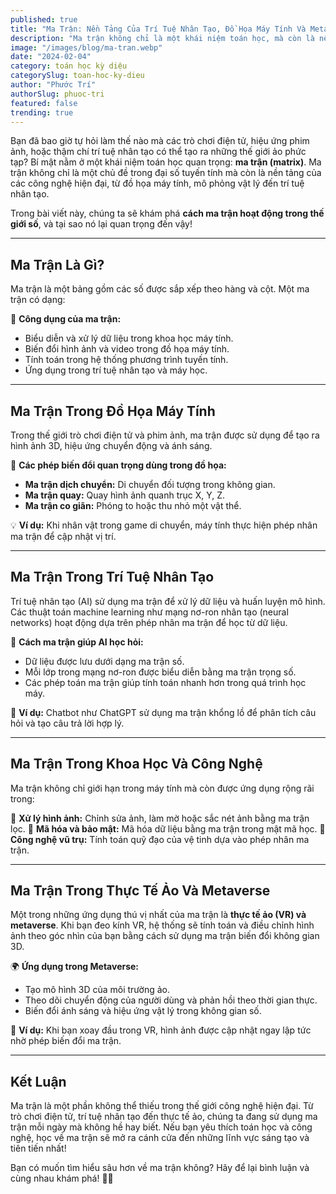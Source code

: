 ```yaml
---
published: true
title: "Ma Trận: Nền Tảng Của Trí Tuệ Nhân Tạo, Đồ Họa Máy Tính Và Metaverse"
description: "Ma trận không chỉ là một khái niệm toán học, mà còn là nền tảng quan trọng trong trí tuệ nhân tạo, đồ họa máy tính, và công nghệ thực tế ảo. Hãy cùng khám phá cách ma trận giúp tạo ra thế giới số!"
image: "/images/blog/ma-tran.webp"
date: "2024-02-04"
category: toán học kỳ diệu
categorySlug: toan-hoc-ky-dieu
author: "Phước Trí"
authorSlug: phuoc-tri
featured: false
trending: true
---
```


Bạn đã bao giờ tự hỏi làm thế nào mà các trò chơi điện tử, hiệu ứng phim ảnh, hoặc thậm chí trí tuệ nhân tạo có thể tạo ra những thế giới ảo phức tạp? Bí mật nằm ở một khái niệm toán học quan trọng: **ma trận (matrix)**. Ma trận không chỉ là một chủ đề trong đại số tuyến tính mà còn là nền tảng của các công nghệ hiện đại, từ đồ họa máy tính, mô phỏng vật lý đến trí tuệ nhân tạo.

Trong bài viết này, chúng ta sẽ khám phá **cách ma trận hoạt động trong thế giới số**, và tại sao nó lại quan trọng đến vậy!

---

## Ma Trận Là Gì?

Ma trận là một bảng gồm các số được sắp xếp theo hàng và cột. Một ma trận có dạng:

🌟 **Công dụng của ma trận:**

- Biểu diễn và xử lý dữ liệu trong khoa học máy tính.
- Biến đổi hình ảnh và video trong đồ họa máy tính.
- Tính toán trong hệ thống phương trình tuyến tính.
- Ứng dụng trong trí tuệ nhân tạo và máy học.

---

## Ma Trận Trong Đồ Họa Máy Tính

Trong thế giới trò chơi điện tử và phim ảnh, ma trận được sử dụng để tạo ra hình ảnh 3D, hiệu ứng chuyển động và ánh sáng.

📌 **Các phép biến đổi quan trọng dùng trong đồ họa:**

- **Ma trận dịch chuyển:** Di chuyển đối tượng trong không gian.
- **Ma trận quay:** Quay hình ảnh quanh trục X, Y, Z.
- **Ma trận co giãn:** Phóng to hoặc thu nhỏ một vật thể.

💡 **Ví dụ:** Khi nhân vật trong game di chuyển, máy tính thực hiện phép nhân ma trận để cập nhật vị trí.

---

## Ma Trận Trong Trí Tuệ Nhân Tạo

Trí tuệ nhân tạo (AI) sử dụng ma trận để xử lý dữ liệu và huấn luyện mô hình. Các thuật toán machine learning như mạng nơ-ron nhân tạo (neural networks) hoạt động dựa trên phép nhân ma trận để học từ dữ liệu.

🧠 **Cách ma trận giúp AI học hỏi:**

- Dữ liệu được lưu dưới dạng ma trận số.
- Mỗi lớp trong mạng nơ-ron được biểu diễn bằng ma trận trọng số.
- Các phép toán ma trận giúp tính toán nhanh hơn trong quá trình học máy.

📌 **Ví dụ:** Chatbot như ChatGPT sử dụng ma trận khổng lồ để phân tích câu hỏi và tạo câu trả lời hợp lý.

---

## Ma Trận Trong Khoa Học Và Công Nghệ

Ma trận không chỉ giới hạn trong máy tính mà còn được ứng dụng rộng rãi trong:

🎯 **Xử lý hình ảnh:** Chỉnh sửa ảnh, làm mờ hoặc sắc nét ảnh bằng ma trận lọc.
🎯 **Mã hóa và bảo mật:** Mã hóa dữ liệu bằng ma trận trong mật mã học.
🎯 **Công nghệ vũ trụ:** Tính toán quỹ đạo của vệ tinh dựa vào phép nhân ma trận.

---

## Ma Trận Trong Thực Tế Ảo Và Metaverse

Một trong những ứng dụng thú vị nhất của ma trận là **thực tế ảo (VR) và metaverse**. Khi bạn đeo kính VR, hệ thống sẽ tính toán và điều chỉnh hình ảnh theo góc nhìn của bạn bằng cách sử dụng ma trận biến đổi không gian 3D.

🌍 **Ứng dụng trong Metaverse:**

- Tạo mô hình 3D của môi trường ảo.
- Theo dõi chuyển động của người dùng và phản hồi theo thời gian thực.
- Biến đổi ánh sáng và hiệu ứng vật lý trong không gian số.

📌 **Ví dụ:** Khi bạn xoay đầu trong VR, hình ảnh được cập nhật ngay lập tức nhờ phép biến đổi ma trận.

---

## Kết Luận

Ma trận là một phần không thể thiếu trong thế giới công nghệ hiện đại. Từ trò chơi điện tử, trí tuệ nhân tạo đến thực tế ảo, chúng ta đang sử dụng ma trận mỗi ngày mà không hề hay biết. Nếu bạn yêu thích toán học và công nghệ, học về ma trận sẽ mở ra cánh cửa đến những lĩnh vực sáng tạo và tiên tiến nhất!

Bạn có muốn tìm hiểu sâu hơn về ma trận không? Hãy để lại bình luận và cùng nhau khám phá! 🚀🧮
